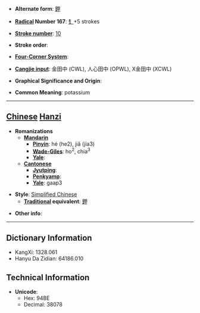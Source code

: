 * '''Alternate form''': [[鉀]]

* '''[[Wiktionary:Chinese radical index| Radical]] Number 167''': [[Wiktionary:Chinese radical index 钅|钅]]+5 strokes

* '''[[Wiktionary:Chinese total strokes index|Stroke number]]''': [[Wiktionary:Chinese total strokes index 10|10]]

* '''Stroke order''': 

* '''[[Wiktionary:Chinese four corner index|Four-Corner System]]''': 

* '''[[Wiktionary:Chinese Cangjie index|Cangjie input]]''': 金田中 (CWL), 人心田中 (OPWL), X金田中 (XCWL)

* '''Graphical Significance and Origin''': 

* '''Common Meaning''': potassium

----

== [[Chinese]] [[Hanzi]] ==

* '''Romanizations'''
** '''[[Mandarin]]'''
*** '''[[Pinyin]]''': hé (he2), jiǎ (jia3)
*** '''[[Wade-Giles]]''': ho<sup>2</sup>, chia<sup>3</sup>
*** '''[[Yale]]''': 
** '''[[Cantonese]]'''
*** '''[[Jyutping]]''':
*** '''[[Penkyamp]]''': 
*** '''[[Yale]]''': gaap3

* '''Style''': [[Simplified Chinese]] 
** '''[[Traditional Chinese|Traditional]] equivalent''': [[鉀]]

* '''Other info''': 

----

== Dictionary Information ==

* KangXi: 1328.061
* Hanyu Da Zidian: 64186.010

== Technical Information ==

* '''Unicode''':
** Hex: 94BE
** Decimal: 38078